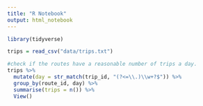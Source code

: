 ```yaml
---
title: "R Notebook"
output: html_notebook
---
```


```r
library(tidyverse)
```

```r
trips = read_csv("data/trips.txt")
```

```r
#check if the routes have a reasonable number of trips a day.
trips %>% 
  mutate(day = str_match(trip_id, "(?<=\\.)\\w+?$")) %>% 
  group_by(route_id, day) %>% 
  summarise(trips = n()) %>% 
  View()
```


